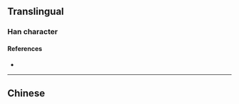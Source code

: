 {{character info}}
==Translingual==

===Han character===
{{Han char|rn=96|rad=玉|as=09|sn=13|four=|canj=ABMGI|ids=⿱明玉}}

====References====
* {{Han ref|kx=0734.140|dkj=21053|hdz=21125.010|uh=741E|ud=29726}}

----

==Chinese==
{{zh-see|聖}}